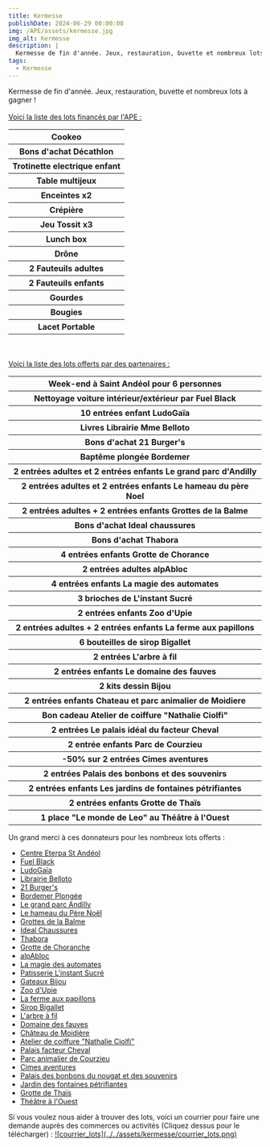 ```yaml
---
title: Kermesse
publishDate: 2024-06-29 00:00:00
img: /APE/assets/kermesse.jpg
img_alt: Kermesse
description: |
  Kermesse de fin d'année. Jeux, restauration, buvette et nombreux lots à gagner !
tags:
  - Kermesse
---
```

<p>
  Kermesse de fin d'année. Jeux, restauration, buvette et nombreux lots à gagner !
  <br></br>
  <u>Voici la liste des lots financés par l'APE :</u>
  <table>    
    <tr><th>Cookeo</th></tr>
    <tr><th>Bons d'achat Décathlon</th></tr>
    <tr><th>Trotinette electrique enfant</th></tr>
    <tr><th>Table multijeux</th></tr>
    <tr><th>Enceintes x2</th></tr>
    <tr><th>Crépière</th></tr>
    <tr><th>Jeu Tossit x3</th></tr>
    <tr><th>Lunch box</th></tr>
    <tr><th>Drône</th></tr>
    <tr><th>2 Fauteuils adultes</th></tr>
    <tr><th>2 Fauteuils enfants</th></tr>
    <tr><th>Gourdes</th></tr>
    <tr><th>Bougies</th></tr>
    <tr><th>Lacet Portable</th></tr>
  </table>
  <br></br>
  <u>Voici la liste des lots offerts par des partenaires :</u>
  <table>
    <tr><th>Week-end à Saint Andéol pour 6 personnes</th></tr>
    <tr><th>Nettoyage voiture intérieur/extérieur par Fuel Black</th></tr>
    <tr><th>10 entrées enfant LudoGaïa</th></tr>
    <tr><th>Livres Librairie Mme Belloto</th></tr>
    <tr><th>Bons d'achat 21 Burger's</th></tr>
    <tr><th>Baptême plongée Bordemer</th></tr>
    <tr><th>2 entrées adultes et 2 entrées enfants Le grand parc d'Andilly</th></tr>
    <tr><th>2 entrées adultes et 2 entrées enfants Le hameau du père Noel</th></tr>
    <tr><th>2 entrées adultes + 2 entrées enfants	Grottes de la Balme</th></tr>
    <tr><th>Bons d'achat Ideal chaussures</th></tr>
    <tr><th>Bons d'achat Thabora</th></tr>
    <tr><th>4 entrées enfants Grotte de Chorance</th></tr>
    <tr><th>2 entrées adultes alpAbloc</th></tr>
    <tr><th>4 entrées enfants La magie des automates</th></tr>
    <tr><th>3 brioches de L'instant Sucré</th></tr>
    <tr><th>2 entrées enfants Zoo d'Upie</th></tr>
    <tr><th>2 entrées adultes + 2 entrées enfants La ferme aux papillons</th></tr>
    <tr><th>6 bouteilles de sirop Bigallet</th></tr>
    <tr><th>2 entrées L'arbre à fil</th></tr>
    <tr><th>2 entrées enfants Le domaine des fauves</th></tr>
    <tr><th>2 kits dessin Bijou</th></tr>
    <tr><th>2 entrées enfants Chateau et parc animalier de Moidiere</th></tr>
    <tr><th>Bon cadeau Atelier de coiffure "Nathalie Ciolfi"</th></tr>
    <tr><th>2 entrées Le palais idéal du facteur Cheval</th></tr>
    <tr><th>2 entrée enfants Parc de Courzieu</th></tr>
    <tr><th>-50% sur 2 entrées Cimes aventures</th></tr>
    <tr><th>2 entrées Palais des bonbons et des souvenirs</th></tr>
    <tr><th>2 entrées enfants Les jardins de fontaines pétrifiantes</th></tr>
    <tr><th>2 entrées enfants Grotte de Thaïs</th></tr>
    <tr><th>1 place "Le monde de Leo" au Théâtre à l'Ouest</th></tr>
  </table>
  Un grand merci à ces donnateurs pour les nombreux lots offerts :
  <ul>
    <li><a href ="https://www.eterpa.fr/fr/nos-sejours/classes-de-decouverte/le-centre/" target="_blank">Centre Eterpa St Andéol</a></li>
    <li><a href ="https://www.instagram.com/fuel.black/?igshid=MzNlNGNkZWQ4Mg%3D%3D" target="_blank">Fuel Black</a></li>
    <li><a href ="https://ludogaia.fr/" target="_blank">LudoGaïa</a></li>
    <li><a href ="https://www.facebook.com/BELLOTTOSTJEAN/?locale=fr_FR" target="_blank">Librairie Belloto</a></li>
    <li><a href ="https://www.facebook.com/Burgersaintjean/?locale=fr_FR" target="_blank">21 Burger's</a></li>
    <li><a href ="https://bordemer-plongee.com/" target="_blank">Bordemer Plongée</a></li>
    <li><a href ="https://www.grandparc-andilly.com/" target="_blank">Le grand parc Andilly</a></li>
    <li><a href ="https://www.grandparc-andilly.com/le-hameau-du-pere-noel" target="_blank">Le hameau du Père Noël</a></li>
    <li><a href ="https://www.grotteslabalme.com/" target="_blank">Grottes de la Balme</a></li>
    <li><a href ="https://www.facebook.com/idealchaussures/?locale=fr_FR" target="_blank">Ideal Chaussures</a></li>
    <li><a href ="https://www.thabora.com/" target="_blank">Thabora</a></li>
    <li><a href ="https://www.visites-nature-vercors.com/fr/grotte-de-choranche/decouvrir/" target="_blank">Grotte de Choranche</a></li>
    <li><a href ="https://www.alpabloc.fr/" target="_blank">alpAbloc</a></li>
    <li><a href ="https://www.magiedesautomates.fr/" target="_blank">La magie des automates</a></li>
    <li><a href ="https://www.facebook.com/linstantsucree/?locale=fr_FR" target="_blank">Patisserie L'instant Sucré</a></li>
    <li><a href ="https://www.bijou.com/" target="_blank">Gateaux Bijou</a></li>
    <li><a href ="https://www.zooupie.com/fr/" target="_blank">Zoo d'Upie</a></li>
    <li><a href ="https://www.jardin-decouvertes.com/" target="_blank">La ferme aux papillons</a></li>
    <li><a href ="https://www.bigallet.fr/" target="_blank">Sirop Bigallet</a></li>
    <li><a href ="https://larbreafil.com/" target="_blank">L'arbre à fil</a></li>
    <li><a href ="https://www.domainedesfauves.com/" target="_blank">Domaine des fauves</a></li>
    <li><a href ="https://www.chateau-moidiere.com/" target="_blank">Château de Moidière</a></li>
    <li><a href ="https://www.facebook.com/nathalieciolfi.ateliercoiffure/?locale=fr_FR" target="_blank">Atelier de coiffure "Nathalie Ciolfi"</a></li>
    <li><a href ="https://www.facteurcheval.com/" target="_blank">Palais facteur Cheval</a></li>
    <li><a href ="https://www.parc-de-courzieu.fr" target="_blank">Parc animalier de Courzieu</a></li>
    <li><a href ="https://www.cimes-aventures.com/" target="_blank">Cimes aventures</a></li>
    <li><a href ="https://palais-bonbons.com/" target="_blank">Palais des bonbons du nougat et des souvenirs</a></li>
    <li><a href ="https://www.visites-nature-vercors.com/fr/jardin-des-fontaines-petrifiantes/decouvrir/" target="_blank">Jardin des fontaines pétrifiantes</a></li>
    <li><a href ="https://www.visites-nature-vercors.com/fr/grotte-de-thais/decouvrir/" target="_blank">Grotte de Thaïs</a></li>
    <li><a href ="https://theatrealouest.com/lyon/spectacle/reserver-places/le-monde-de-leo-spectacle-enfants" target="_blank">Théâtre à l'Ouest</a></li>
  </ul>
</p>
<p>
  Si vous voulez nous aider à trouver des lots, voici un courrier pour faire une demande auprès des commerces ou activités
  (Cliquez dessus pour le télécharger) :
  <a href='/APE/assets/Courrier_lots.pdf' target='_blank'>![courrier_lots](../../assets/kermesse/courrier_lots.png)</a>
</p>
